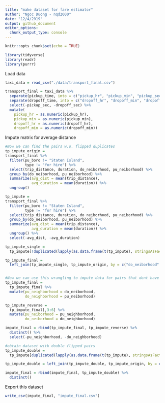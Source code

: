 ```yaml
---
title: "make dataset for fare estimator"
author: "Ngoc Duong - nqd2000"
date: "12/4/2019"
output: github_document
editor_options: 
  chunk_output_type: console
---
```


```r
knitr::opts_chunk$set(echo = TRUE)
```

```r
library(tidyverse)
library(readr)
library(purrr)
```

Load data 
```r
taxi_data = read_csv("./data/transport_final.csv")

transport_final = taxi_data %>% 
  separate(pickup_time, into = c("pickup_hr", "pickup_min", "pickup_sec"), sep = ":") %>% 
  separate(dropoff_time, into = c("dropoff_hr", "dropoff_min", "dropoff_sec"), sep = ":") %>% 
  select(-pickup_sec, -dropoff_sec) %>% 
  mutate(
    pickup_hr = as.numeric(pickup_hr),
    pickup_min = as.numeric(pickup_min),
    dropoff_hr = as.numeric(dropoff_hr),
    dropoff_min = as.numeric(dropoff_min))
```

Impute matrix for average distance
```r
#Now we can find the pairs w.o. flipped duplicates
tp_impute_origin = 
transport_final %>% 
  filter(pu_boro != "Staten Island",
         type != "for hire") %>% 
  select(trip_distance, duration, do_neiborhood, pu_neiborhood) %>% 
  group_by(do_neiborhood, pu_neiborhood) %>%
  summarize(avg_dist = mean(trip_distance),
            avg_duration = mean(duration)) %>%
  ungroup() 

tp_impute = 
transport_final %>% 
  filter(pu_boro != "Staten Island",
         type != "for hire") %>% 
  select(trip_distance, duration, do_neiborhood, pu_neiborhood) %>% 
  group_by(do_neiborhood, pu_neiborhood) %>%
  summarize(avg_dist = mean(trip_distance),
            avg_duration = mean(duration)) %>%
  ungroup() %>% 
  select(-avg_dist, -avg_duration)

tp_impute_single = 
  tp_impute[!duplicated(lapply(as.data.frame(t(tp_impute), stringsAsFactors=FALSE), sort)),]

tp_impute_final =
  left_join(tp_impute_single, tp_impute_origin, by = c("do_neiborhood" = "do_neiborhood", "pu_neiborhood" = "pu_neiborhood"))


#Now we can use this wrangling to impute data for pairs that dont have a flipped duplicate
tp_impute_final =
  tp_impute_final %>% 
  mutate(pu_neighborhood = do_neiborhood,
         do_neighborhood = pu_neiborhood)

tp_impute_reverse = 
  tp_impute_final[,3:6] %>% 
  mutate(pu_neiborhood = pu_neighborhood,
         do_neiborhood = do_neighborhood)

impute_final = rbind(tp_impute_final, tp_impute_reverse) %>% 
  distinct() %>% 
  select(-pu_neighborhood, -do_neighborhood)

#obtain dataset with double flipped pairs
tp_impute_double = 
  tp_impute[duplicated(lapply(as.data.frame(t(tp_impute), stringsAsFactors=FALSE), sort)),]

tp_impute_double = left_join(tp_impute_double, tp_impute_origin, by = c("do_neiborhood" = "do_neiborhood", "pu_neiborhood" = "pu_neiborhood"))

impute_final = rbind(impute_final, tp_impute_double) %>% 
  distinct()
```

Export this dataset

```r
write_csv(impute_final, "impute_final.csv")
```